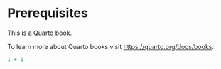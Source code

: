 # Prerequisites

This is a Quarto book.

To learn more about Quarto books visit <https://quarto.org/docs/books>.

```r
1 + 1
```
